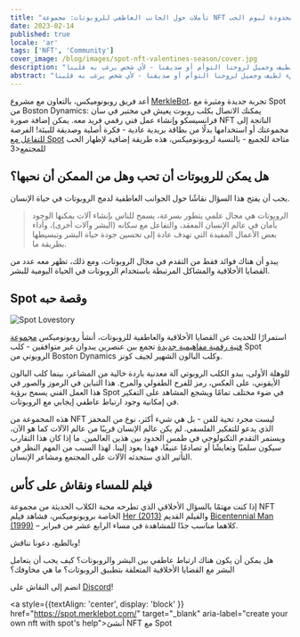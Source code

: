 ```yaml
---
title: "تأملات حول الجانب العاطفي للروبوتات: مجموعة NFT محدودة ليوم الحب"
date: 2023-02-14
published: true
locale: 'ar'
tags: ['NFT', 'Community']
cover_image: /blog/images/spot-nft-valentines-season/cover.jpg
description: "فريق روبونوميكس يتمنى للمجتمع عيد حب سعيد! اليوم لدينا جميعًا سبب إضافي للحديث عن مشاعرنا، للتعبير عن الحب والامتنان، لإهداء شيء لطيف وجميل لروحنا التوأم أو صديقنا - لأي شخص يرغب به قلبنا."
abstract: "فريق روبونوميكس يتمنى للمجتمع عيد حب سعيد! اليوم لدينا جميعًا سبب إضافي للحديث عن مشاعرنا، للتعبير عن الحب والامتنان، لإهداء شيء لطيف وجميل لروحنا التوأم أو صديقنا - لأي شخص يرغب به قلبنا."
---
```


أعد فريق روبونوميكس، بالتعاون مع مشروع [MerkleBot](https://merklebot.com/)، تجربة جديدة ومثيرة مع Spot من Boston Dynamics: يمكنك الاتصال بكلب روبوت يعيش في مختبر في سان فرانسيسكو وإنشاء عمل فني رقمي فريد معه. يمكن إضافة صورة NFT الناتجة إلى مجموعتك أو استخدامها بدلًا من بطاقة بريدية عادية - فكرة أصلية وصديقة للبيئة! الفرصة [للتفاعل مع Spot](https://spot.merklebot.com/) متاحة للجميع - بالنسبة لروبونوميكس، هذه طريقة إضافية لإظهار الحب للمجتمع\<3

## هل يمكن للروبوتات أن تحب وهل من الممكن أن نحبها؟

يجب أن يفتح هذا السؤال نقاشًا حول الجوانب العاطفية لدمج الروبوتات في حياة الإنسان.

> الروبوتات هي مجال علمي يتطور بسرعة، يسمح للناس بإنشاء آلات يمكنها الوجود بأمان في عالم الإنسان المعقد، والتفاعل مع سكانه (البشر وآلات أخرى)، وأداء بعض الأعمال المفيدة التي تهدف عادة إلى تحسين جودة حياة البشر وتبسيطها بطريقة ما.

يبدو أن هناك فوائد فقط من التقدم في مجال الروبوتات، ومع ذلك، تظهر معه عدد من القضايا الأخلاقية والمشاكل المرتبطة باستخدام الروبوتات في الحياة اليومية للبشر.

## Spot وقصة حبه

![Spot Lovestory](/blog/images/spot-nft-valentines-season/spot_lovestory.png)

استمرارًا للحديث عن القضايا الأخلاقية والعاطفية للروبوتات، أنشأ روبونوميكس [مجموعة فنية رقمية مفاهيمية جديدة](https://singular.app/collectibles/kusama/b437f70371c8622e02-MBVD-2023/16627505-b437f70371c8622e02-MBVD-2023-MBVD-2023-00000006) تجمع بين عنصرين يبدوان غير متوافقين - كلب Spot الروبوتي من Boston Dynamics وكلب البالون الشهير لجيف كونز.

للوهلة الأولى، يبدو الكلب الروبوتي آلة معدنية باردة خالية من المشاعر، بينما كلب البالون الأيقوني، على العكس، رمز للفرح الطفولي والمرح. هذا التباين في الرموز والصور في هذا العمل الفني يسمح برؤية Spot في ضوء مختلف تمامًا ويشجع المشاهد على التفكير في إمكانية وجود ارتباط عاطفي إيجابي مع الروبوتات.

هذه المجموعة من NFT ليست مجرد تحية للفن - بل هي شيء أكثر، نوع من المحفز الذي يدعو للتفكير الفلسفي. لم يكن عالم الإنسان قريبًا من عالم الآلات كما هو الآن، ويستمر التقدم التكنولوجي في طمس الحدود بين هذين العالمين. ما إذا كان هذا التقارب سيكون سلميًا وتعايشًا أو تصادمًا عنيفًا، فهذا يعود إلينا. لهذا السبب من المهم النظر في التأثير الذي ستحدثه الآلات على المجتمع ومشاعر الإنسان.

## فيلم للمساء ونقاش على كأس

إذا كنت مهتمًا بالسؤال الأخلاقي الذي تطرحه محبة الكلاب الحديثة من مجموعة NFT الخاصة بروبونوميكس، فشاهد فيلم [Her (2013)](https://www.imdb.com/title/tt1798709/) والفيلم القديم [Bicentennial Man (1999)](https://www.imdb.com/title/tt0182789/) – كلاهما مناسب جدًا للمشاهدة في مساء الرابع عشر من فبراير.

وبالطبع، دعونا نناقش!

هل يمكن أن يكون هناك ارتباط عاطفي بين البشر والروبوتات؟ كيف يجب أن يتعامل البشر مع القضايا الأخلاقية المتعلقة بتطبيق الروبوتات؟ ما هي مخاوفك؟

انضم إلى النقاش على [Discord](https://discord.gg/dyFgwHfCN7)!

<a style={{textAlign: 'center', display: 'block' }} href="https://spot.merklebot.com/" target="_blank" aria-label="create your own nft with spot's help">أنشئ NFT مع Spot</a>